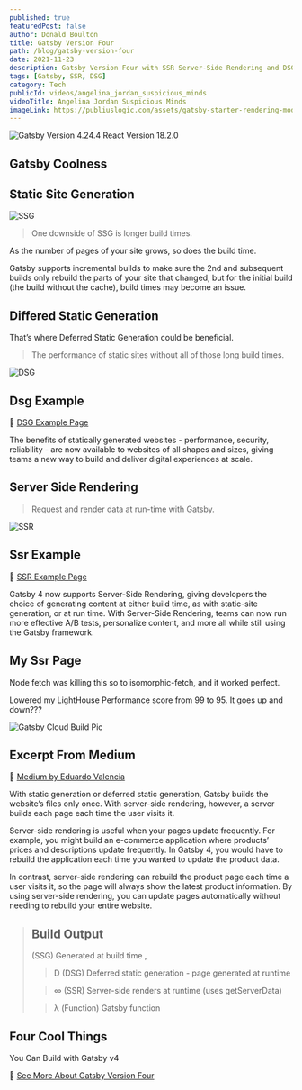 ```yaml
---
published: true
featuredPost: false
author: Donald Boulton
title: Gatsby Version Four
path: /blog/gatsby-version-four
date: 2021-11-23
description: Gatsby Version Four with SSR Server-Side Rendering and DSG Deferred Static Generation, JAMstack coolness.
tags: [Gatsby, SSR, DSG]
category: Tech
publicId: videos/angelina_jordan_suspicious_minds
videoTitle: Angelina Jordan Suspicious Minds
imageLink: https://publiuslogic.com/assets/gatsby-starter-rendering-modes-thumbnail-wide.jpg
---
```


![Gatsby Version 4.24.4 React Version 18.2.0](../../../static/assets/gatsby-starter-rendering-modes-thumbnail-wide.jpg)

## Gatsby Coolness

## Static Site Generation

<Section>

![SSG](../../../static/img/ssg-diagram.jpg 'Static Site Generation')

</Section>

<Section>

> One downside of SSG is longer build times.

As the number of pages of your site grows, so does the build time.

Gatsby supports incremental builds to make sure the 2nd and subsequent builds only rebuild the parts of your site that changed, but for the initial build (the build without the cache), build times may become an issue.

</Section>

## Differed Static Generation

<Section>

That’s where Deferred Static Generation could be beneficial.

> The performance of static sites without all of those long build times.

</Section>

<Section>

![DSG](../../../static/assets/DSG_for_blog_article_and_G4_overview_page.jpg 'Deferred Static Generation')

</Section>

## Dsg Example

🔗 [DSG Example Page](/dsg)

<Section>

The benefits of statically generated websites - performance, security, reliability - are now available to websites of all shapes and sizes, giving teams a new way to build and deliver digital experiences at scale.

</Section>

## Server Side Rendering

> Request and render data at run-time with Gatsby.

<Section>

![SSR](../../../static/assets/SSR_for_blog_article_and_G4_overview_page.jpg 'Render Data At Run-time')

</Section>

## Ssr Example

🔗 [SSR Example Page](/ssr)

<Section>

Gatsby 4 now supports Server-Side Rendering, giving developers the choice of generating content at either build time, as with static-site generation, or at run time. With Server-Side Rendering, teams can now run more effective A/B tests, personalize content, and more all while still using the Gatsby framework.

</Section>

## My Ssr Page

<Section>

Node fetch was killing this so to isomorphic-fetch, and it worked perfect.

Lowered my LightHouse Performance score from 99 to 95. It goes up and down???

</Section>

<Section>

![Gatsby Cloud Build Pic](../../../static/assets/ssr-dsg.jpg)

</Section>

## Excerpt From Medium

🔗 [Medium by Eduardo Valencia](https://medium.com/@8025918/gatsby-4-using-ssr-and-dsg-14742eaecb66)

<Section>

With static generation or deferred static generation, Gatsby builds the website’s files only once. With server-side rendering, however, a server builds each page each time the user visits it.

Server-side rendering is useful when your pages update frequently. For example, you might build an e-commerce application where products’ prices and descriptions update frequently. In Gatsby 4, you would have to rebuild the application each time you wanted to update the product data.

In contrast, server-side rendering can rebuild the product page each time a user visits it, so the page will always show the latest product information. By using server-side rendering, you can update pages automatically without needing to rebuild your entire website.

</Section>

<Section>

> ## Build Output
>
> (SSG) Generated at build time ,
>
> > D (DSG) Deferred static generation - page generated at runtime
>
> > ∞ (SSR) Server-side renders at runtime (uses getServerData)
>
> > λ (Function) Gatsby function

</Section>

## Four Cool Things

You Can Build with Gatsby v4

<Section>

<YouTube youTubeId="9EX36Gtl89I" />

</Section>

🔗 [See More About Gatsby Version Four](https://www.gatsbyjs.com/gatsby-4/)

<WavyHr className="mt-1 mb-1 text-fuchsia-600" />
